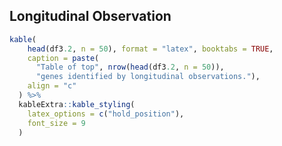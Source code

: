 \newpage
## Longitudinal Observation

```r
kable(
    head(df3.2, n = 50), format = "latex", booktabs = TRUE, 
    caption = paste(
      "Table of top", nrow(head(df3.2, n = 50)), 
      "genes identified by longitudinal observations."), 
    align = "c"
  ) %>%
  kableExtra::kable_styling(
    latex_options = c("hold_position"),
    font_size = 9
  )
```

